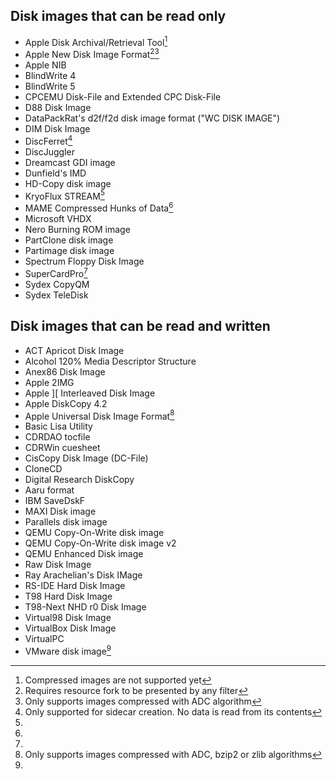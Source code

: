 == Disk images that can be read only ==
* Apple Disk Archival/Retrieval Tool<ref name="nocompress">Compressed images are not supported yet</ref>
* Apple New Disk Image Format<ref>Requires resource fork to be presented by any filter</ref><ref>Only supports images compressed with ADC algorithm</ref>
* Apple NIB
* BlindWrite 4
* BlindWrite 5
* CPCEMU Disk-File and Extended CPC Disk-File
* D88 Disk Image
* DataPackRat's d2f/f2d disk image format ("WC DISK IMAGE")
* DIM Disk Image
* DiscFerret<ref name="flux">Only supported for sidecar creation. No data is read from its contents</ref>
* DiscJuggler
* Dreamcast GDI image
* Dunfield's IMD
* HD-Copy disk image
* KryoFlux STREAM<ref name="flux"/>
* MAME Compressed Hunks of Data<ref name="nocompress"/>
* Microsoft VHDX
* Nero Burning ROM image
* PartClone disk image
* Partimage disk image
* Spectrum Floppy Disk Image
* SuperCardPro<ref name="flux"/>
* Sydex CopyQM
* Sydex TeleDisk

== Disk images that can be read and written ==
* ACT Apricot Disk Image
* Alcohol 120% Media Descriptor Structure
* Anex86 Disk Image
* Apple 2IMG
* Apple &#93;&#91; Interleaved Disk Image
* Apple DiskCopy 4.2
* Apple Universal Disk Image Format<ref>Only supports images compressed with ADC, bzip2 or zlib algorithms</ref>
* Basic Lisa Utility
* CDRDAO tocfile
* CDRWin cuesheet
* CisCopy Disk Image (DC-File)
* CloneCD
* Digital Research DiskCopy
* Aaru format
* IBM SaveDskF
* MAXI Disk image
* Parallels disk image
* QEMU Copy-On-Write disk image
* QEMU Copy-On-Write disk image v2
* QEMU Enhanced Disk image
* Raw Disk Image
* Ray Arachelian's Disk IMage
* RS-IDE Hard Disk Image
* T98 Hard Disk Image
* T98-Next NHD r0 Disk Image
* Virtual98 Disk Image
* VirtualBox Disk Image
* VirtualPC
* VMware disk image<ref name="nocompress"/>

<references/>
